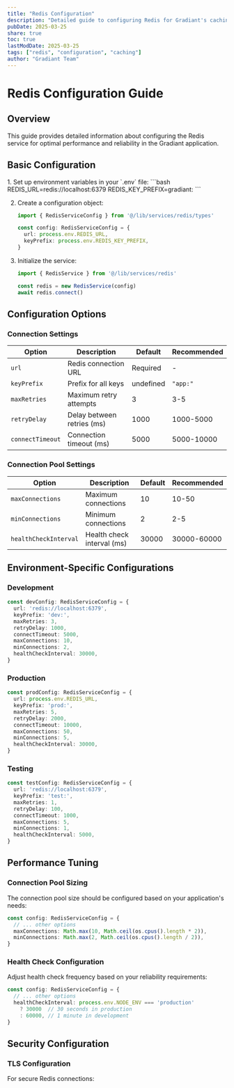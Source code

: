 ```yaml
---
title: "Redis Configuration"
description: "Detailed guide to configuring Redis for Gradiant's caching and queue system"
pubDate: 2025-03-25
share: true
toc: true
lastModDate: 2025-03-25
tags: ["redis", "configuration", "caching"]
author: "Gradiant Team"
---
```



# Redis Configuration Guide

## Overview

This guide provides detailed information about configuring the Redis service for optimal performance and reliability in the Gradiant application.

## Basic Configuration

<Steps>
1. Set up environment variables in your `.env` file:
   ```bash
   REDIS_URL=redis://localhost:6379
   REDIS_KEY_PREFIX=gradiant:
   ```

2. Create a configuration object:
   ```typescript
   import { RedisServiceConfig } from '@/lib/services/redis/types'

   const config: RedisServiceConfig = {
     url: process.env.REDIS_URL,
     keyPrefix: process.env.REDIS_KEY_PREFIX,
   }
   ```

3. Initialize the service:
   ```typescript
   import { RedisService } from '@/lib/services/redis'

   const redis = new RedisService(config)
   await redis.connect()
   ```
</Steps>

## Configuration Options

### Connection Settings

| Option | Description | Default | Recommended |
|--------|-------------|---------|-------------|
| `url` | Redis connection URL | Required | - |
| `keyPrefix` | Prefix for all keys | undefined | `"app:"` |
| `maxRetries` | Maximum retry attempts | 3 | 3-5 |
| `retryDelay` | Delay between retries (ms) | 1000 | 1000-5000 |
| `connectTimeout` | Connection timeout (ms) | 5000 | 5000-10000 |

### Connection Pool Settings

| Option | Description | Default | Recommended |
|--------|-------------|---------|-------------|
| `maxConnections` | Maximum connections | 10 | 10-50 |
| `minConnections` | Minimum connections | 2 | 2-5 |
| `healthCheckInterval` | Health check interval (ms) | 30000 | 30000-60000 |

## Environment-Specific Configurations

### Development

```typescript
const devConfig: RedisServiceConfig = {
  url: 'redis://localhost:6379',
  keyPrefix: 'dev:',
  maxRetries: 3,
  retryDelay: 1000,
  connectTimeout: 5000,
  maxConnections: 10,
  minConnections: 2,
  healthCheckInterval: 30000,
}
```

### Production

```typescript
const prodConfig: RedisServiceConfig = {
  url: process.env.REDIS_URL,
  keyPrefix: 'prod:',
  maxRetries: 5,
  retryDelay: 2000,
  connectTimeout: 10000,
  maxConnections: 50,
  minConnections: 5,
  healthCheckInterval: 30000,
}
```

### Testing

```typescript
const testConfig: RedisServiceConfig = {
  url: 'redis://localhost:6379',
  keyPrefix: 'test:',
  maxRetries: 1,
  retryDelay: 100,
  connectTimeout: 1000,
  maxConnections: 5,
  minConnections: 1,
  healthCheckInterval: 5000,
}
```

## Performance Tuning

### Connection Pool Sizing

The connection pool size should be configured based on your application's needs:

```typescript
const config: RedisServiceConfig = {
  // ... other options
  maxConnections: Math.max(10, Math.ceil(os.cpus().length * 2)),
  minConnections: Math.max(2, Math.ceil(os.cpus().length / 2)),
}
```

### Health Check Configuration

Adjust health check frequency based on your reliability requirements:

```typescript
const config: RedisServiceConfig = {
  // ... other options
  healthCheckInterval: process.env.NODE_ENV === 'production'
    ? 30000  // 30 seconds in production
    : 60000, // 1 minute in development
}
```

## Security Configuration

### TLS Configuration

For secure Redis connections:

```
